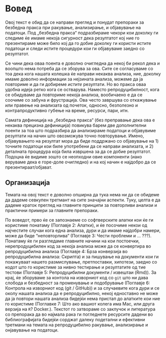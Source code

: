 # Вовед {#intro}

Овој текст е обид да се направи преглед и понудат препораки за безбедна пракса при ракување, анализирање, и објавување на податоци. Под „безбедна пракса“ подразбираме чекори кои доколку ги следиме ќе имаме некоја сигурност дека резултатот кој ние го презентираме може било кој да го добие доколку ги користи истите податоци и следи истите процедури кои ги објавуваме заедно со резултатот.

Се чини дека оваа поента е доволно очигледна да некој би рекол дека и воопшто нема потреба да се зборува за ова. Сите се согласуваме со тоа дека кога нашата колешка ќе направи некаква анализа, ние, доколку имаме доволно информации за нејзината анализа, можеме да ја повториме и да ги добиреме _истите_ резултати. Но во пракса оваа удобна идеја ретко кога се остварува. Наместо репродуцибилност, кога се обидуваме да повториме некоја анализа, вообичаено е да се соочиме со забуна и фрустрација. Ова често завршува со откажување или правење на анализата од почеток, односно, безполезно и контрапродуктивно губење на време, ресурси, пари, итн.

Самата дефиниција на „безбедна пракса“ (без преправање дека ова е некаква прецизна дефиниција) повикува барем две дополнителни поенти за тоа што подразбира да анализираме податоци и објавувиме резултати на начин што овозможува точно повторување. Имено, објавувањето на резултат мора да биде поддржано со објавување на 1) точните податоци кои биле употребени да се направи анализата, и 2) деталната процедура која била извршена за да се добие резултатот. Подоцна ќе видиме зошто се неопходни овие компоненти (иако веруваме дека е горе-доле очигледно) и на кој начин е најдобро да се презентираат/објават.

## Организација 

Темата на овој текст е доволно опширна да тука нема ни да се обидеме да дадеме севкупен третмант на сите значајни аспекти. Туку, целта е да дадеме краток преглед на главните принципи за повторливи анализи и практични примери за главните препораки.

По воведот, прво ќе се запознаеме со софтверските алатки кои ќе ги користиме понатаму (Поглавје 2: Алатки), и ќе посочиме некои од најчестите случаи кога една анализа, дури и да имаме најдобри намери, може да биде “неповторлива“ (Поглавје 3: Чести проблеми и ... ???). Понатаму ќе ги разгледаме главните начини на кои постоечки, нерепродуцибилен код за некоја анализа може да се конвертира во репродуцибилна анализа (Поглавје 4: Брза конверзија во репродуцибилна анализа: Скрипта) и за пишување на документи кои ги покажуваат нашето размислување, претпоставки, хипотези, заедно со кодот што го користиме за нивно тестирање и резултатите од тие тестови (Поглавје 5: Репродуцибилни документи / извештаи (Rmd)). За крај, ќе зборуваме за контола на изворниот код со `git` што ни дава слобода и безбедност за променување и подобрување (Поглавје 6: Контрола на изворниот код (git / GitHub)) и за случаевите кога дури и се околу нашата анализа да е репродуцибилно, некој едноставно не може да ја повтори нашата анализа бидејќи нема пристап до алатките кои ние го користиме (Поглавке 7: Што ако вашиот колега има Mac, или друга верзија на `R`? Docker.). Текстот го затвораме со заклучок и литература со препорака да во најмала рака ги погледнете ресурсите дадени во библиографијата бидејќи сорджат далеку подетални и ефективни третмани на темата на репродуцибилно ракување, анализирање и онјавување на податоци.
